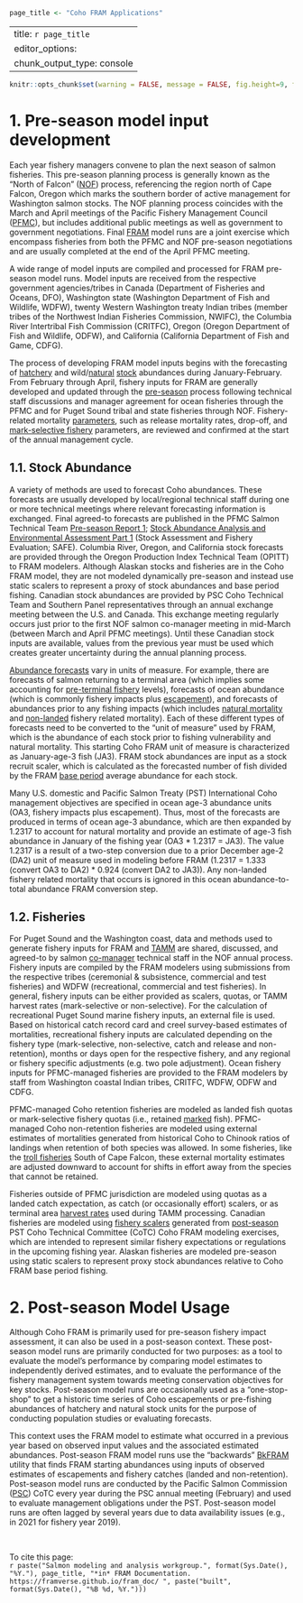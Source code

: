 ```r
page_title <- "Coho FRAM Applications"
```

---
title: `r page_title`
editor_options: 
  chunk_output_type: console
---

```r
knitr::opts_chunk$set(warning = FALSE, message = FALSE, fig.height=9, fig.width=9)
```

# 1. Pre-season model input development

Each year fishery managers convene to plan the next season of salmon fisheries. This pre-season planning process is generally known as the "North of Falcon" (<a href = "https://framverse.github.io/fram_doc/calcs_glossary.html#North_of_Falcon_(NOF)" target = "_blank" title = "NOF: North of Falcon">NOF</a>) process, referencing the region north of Cape Falcon, Oregon which marks the southern border of active management for Washington salmon stocks. The <span title = "NOF: North of Falcon">NOF</span> planning process coincides with the March and April meetings of the Pacific Fishery Management Council (<a href = "https://framverse.github.io/fram_doc/calcs_glossary.html#Pacific_Fishery_Management_Council_(PFMC)" target = "_blank" title = "PFMC: Pacific Fishery Management Council">PFMC</a>), but includes additional public meetings as well as government to government negotiations. Final <a href = "https://framverse.github.io/fram_doc/calcs_glossary.html#Fishery_Regulation_Assessment_Model_(FRAM)" target = "_blank" title = "FRAM: Fishery Regulation Assessment Model">FRAM</a> model runs are a joint exercise which encompass fisheries from both the <span title = "PFMC: Pacific Fishery Management Council">PFMC</span> and <span title = "NOF: North of Falcon">NOF</span> pre-season negotiations and are usually completed at the end of the April <span title = "PFMC: Pacific Fishery Management Council">PFMC</span> meeting.

A wide range of model inputs are compiled and processed for <span title = "FRAM: Fishery Regulation Assessment Model">FRAM</span> pre-season model runs. Model inputs are received from the respective government agencies/tribes in Canada (Department of Fisheries and Oceans, <span title = "DFO: Department of Fisheries and Oceans">DFO</span>), Washington state (Washington Department of Fish and Wildlife, <span title = "Washington Department of Fish and Wildlife">WDFW</span>), twenty Western Washington treaty Indian tribes (member tribes of the Northwest Indian Fisheries Commission, <span title = "NWIFC: Northwest Indian Fisheries Commission">NWIFC</span>), the Columbia River Intertribal Fish Commission (<span title = "CRITFC: Columbia River Intertribal Fish Commission">CRITFC</span>), Oregon (Oregon Department of Fish and Wildlife, <span title = "ODFW: Oregon Department of Fish and Wildlife">ODFW</span>), and California (California Department of Fish and Game, <span title = "CDFG: California Department of Fish and Game">CDFG</span>).

The process of developing <span title = "FRAM: Fishery Regulation Assessment Model">FRAM</span> model inputs begins with the forecasting of <a href = "https://framverse.github.io/fram_doc/calcs_glossary.html#Hatchery" target = "_blank" title = "Hatchery">hatchery</a> and wild/<a href = "https://framverse.github.io/fram_doc/calcs_glossary.html#Natural" target = "_blank" title = "Natural">natural</a> <a href = "https://framverse.github.io/fram_doc/calcs_glossary.html#Stock" target = "_blank" title = "Stock">stock</a> abundances during January-February.  From February through April, fishery inputs for <span title = "FRAM: Fishery Regulation Assessment Model">FRAM</span> are generally developed and updated through the <a href = "https://framverse.github.io/fram_doc/calcs_glossary.html#Pre-season" target = "_blank" title = "Pre-season">pre-season</a> process following technical staff discussions and manager agreement for ocean fisheries through the <span title = "PFMC: Pacific Fishery Management Council">PFMC</span> and for Puget Sound tribal and state fisheries through <span title = "NOF: North of Falcon">NOF</span>.  Fishery-related mortality <a href = "https://framverse.github.io/fram_doc/calcs_glossary.html#Parameter" target = "_blank" title = "Parameter">parameters</a>, such as release mortality rates, drop-off, and <a href = "https://framverse.github.io/fram_doc/calcs_glossary.html#Mark-selective_Fishery_(MSF)" target = "_blank" title = "MSF: Mark-selective fishery">mark-selective fishery</a> parameters, are reviewed and confirmed at the start of the annual management cycle.   

## 1.1. Stock Abundance

A variety of methods are used to forecast Coho abundances. These forecasts are usually developed by local/regional technical staff during one or more technical meetings where relevant forecasting information is exchanged.  Final agreed-to forecasts are published in the <span title = "PFMC: Pacific Fishery Management Council">PFMC</span> Salmon Technical Team <a href = "https://www.pcouncil.org/documents/2021/03/2021-preseason-report-i.pdf/" target = "_blank" title = "Pre-season Report 1">Pre-season Report 1</a>; <a href = "https://www.dfw.state.or.us/agency/commission/minutes/19/03_Mar/E/Attachment%204_Preseason%20Report%20I.pdf" target = "_blank" title = "Stock Abundance Analysis and Environmental Assessment Part 1">Stock Abundance Analysis and Environmental Assessment Part 1</a> (Stock Assessment and Fishery Evaluation; <span title = "SAFE: Stock Assessment and Fishery Evaluation">SAFE</span>). Columbia River, Oregon, and California stock forecasts are provided through the Oregon Production Index Technical Team (<span title = "OPITT: Oregon Production Index Technical Team">OPITT</span>) to <span title = "FRAM: Fishery Regulation Assessment Model">FRAM</span> modelers. Although Alaskan stocks and fisheries are in the Coho <span title = "FRAM: Fishery Regulation Assessment Model">FRAM</span> model, they are not modeled dynamically pre-season and instead use static scalers to represent a proxy of stock abundances and base period fishing. Canadian stock abundances are provided by <span title = "Pacific Salmon Commission">PSC</span> Coho Technical Team and Southern Panel representatives through an annual exchange meeting between the U.S. and Canada. This exchange meeting regularly occurs just prior to the first <span title = "NOF: North of Falcon">NOF</span> salmon co-manager meeting in mid-March (between March and April <span title = "PFMC: Pacific Fishery Management Council">PFMC</span> meetings). Until these Canadian stock inputs are available, values from the previous year must be used which creates greater uncertainty during the annual planning process.

<a href = "https://framverse.github.io/fram_doc/calcs_glossary.html#Abundance_Forecast" target = "_blank" title = "Abundance forecasts">Abundance forecasts</a> vary in units of measure.  For example, there are forecasts of salmon returning to a terminal area (which implies some accounting for <a href = "https://framverse.github.io/fram_doc/calcs_glossary.html#Pre-terminal_Fishery" target = "_blank" title = "Pre-terminal fishery">pre-terminal fishery</a> levels), forecasts of ocean abundance (which is commonly fishery impacts plus <a href = "https://framverse.github.io/fram_doc/calcs_glossary.html#Escapement" target = "_blank" title = "Escapement">escapement</a>), and forecasts of abundances prior to any fishing impacts (which includes <a href = "https://framverse.github.io/fram_doc/calcs_glossary.html#Natural_Mortality" target = "_blank" title = "Natural mortality">natural mortality</a> and <a href = "https://framverse.github.io/fram_doc/calcs_glossary.html#Non-landedNon-retention_Mortality" target = "_blank" title = "Non-landed mortality">non-landed</a> fishery related mortality). Each of these different types of forecasts need to be converted to the “unit of measure” used by <span title = "FRAM: Fishery Regulation Assessment Model">FRAM</span>, which is the abundance of each stock prior to fishing vulnerability and natural mortality.  This starting Coho <span title = "FRAM: Fishery Regulation Assessment Model">FRAM</span> unit of measure is characterized as January-age-3 fish (<span title = "JA3: January age 3 abundance">JA3</span>). <span title = "FRAM: Fishery Regulation Assessment Model">FRAM</span> stock abundances are input as a stock recruit scaler, which is calculated as the forecasted number of fish divided by the <span title = "FRAM: Fishery Regulation Assessment Model">FRAM</span> <a href = "https://framverse.github.io/fram_doc/calcs_glossary.html#Base_Period" target = "_blank" title = "Base period">base period</a> average abundance for each stock.  
 
Many U.S. domestic and Pacific Salmon Treaty (<span title = "PST: Pacific Salmon Treaty">PST</span>) International Coho management objectives are specified in ocean age-3 abundance units (<span title = "OA3: Ocean age-3 abundance">OA3</span>, fishery impacts plus escapement).  Thus, most of the forecasts are produced in terms of ocean age-3 abundance, which are then expanded by 1.2317 to account for natural mortality and provide an estimate of age-3 fish abundance in January of the fishing year (<span title = "OA3: Ocean age-3 abundance">OA3</span> * 1.2317 = <span title = "JA3: January age-3 abundance">JA3</span>).  The value 1.2317 is a result of a two-step conversion due to a prior December age-2 (<span title = "DA2: December age-2 abundance">DA2</span>) unit of measure used in modeling before <span title = "FRAM: Fishery Regulation Assessment Model">FRAM</span> (1.2317 = 1.333 (convert <span title = "OA3: Ocean age-3 abundance">OA3</span> to <span title = "DA2: December age-2 abundance">DA2</span>) * 0.924 (convert <span title = "DA2: December age 2 abundance">DA2</span> to <span title = "JA3: January age 3 abundance">JA3</span>)).  Any non-landed fishery related mortality that occurs is ignored in this ocean abundance-to-total abundance <span title = "FRAM: Fishery Regulation Assessment Model">FRAM</span> conversion step.  

## 1.2. Fisheries

For Puget Sound and the Washington coast, data and methods used to generate fishery inputs for <span title = "FRAM: Fishery Regulation Assessment Model">FRAM</span> and <a href = "https://framverse.github.io/fram_doc/calcs_glossary.html#Terminal_Area_Management_Module_(TAMM)" target = "_blank" title = "TAMM: Terminal Area Management Module">TAMM</a> are shared, discussed, and agreed-to by salmon <a href = "https://framverse.github.io/fram_doc/calcs_glossary.html#Co-managers" target = "_blank" title = "Co-managers">co-manager</a> technical staff in the <span title = "NOF: North of Falcon">NOF</span> annual process. Fishery inputs are compiled by the <span title = "FRAM: Fishery Regulation Assessment Model">FRAM</span> modelers using submissions from the respective tribes (ceremonial & subsistence, commercial and test fisheries) and <span title = "Washington Department of Fish and Wildlife">WDFW</span> (recreational, commercial and test fisheries). In general, fishery inputs can be either provided as scalers, quotas, or <span title = "TAMM: Terminal Area Management Module">TAMM</span> harvest rates (mark-selective or non-selective). For the calculation of recreational Puget Sound marine fishery inputs, an external file is used. Based on historical catch record card and creel survey-based estimates of mortalities, recreational fishery inputs are calculated depending on the fishery type (mark-selective, non-selective, catch and release and non-retention), months or days open for the respective fishery, and any regional or fishery specific adjustments (e.g. two pole adjustment). Ocean fishery inputs for <span title = "PFMC: Pacific Fishery Management Council">PFMC</span>-managed fisheries are provided to the <span title = "FRAM: Fishery Regulation Assessment Model">FRAM</span> modelers by staff from Washington coastal Indian tribes, <span title = "CRITFC: Columbia River Intertribal Fish Commission">CRITFC</span>, <span title = "Washington Department of Fish and Wildlife">WDFW</span>, <span title = "ODFW: Oregon Department of Fish and Wildlife">ODFW</span> and <span title = "CDFG: California Department of Fish and Game">CDFG</span>.  

<span title = "PFMC: Pacific Fishery Management Council">PFMC</span>-managed Coho retention fisheries are modeled as landed fish quotas or mark-selective fishery quotas (i.e., retained <a href = "https://framverse.github.io/fram_doc/calcs_glossary.html#Marked" target = "_blank" title = "marked">marked</a> fish).  <span title = "PFMC: Pacific Fishery Management Council">PFMC</span>-managed Coho non-retention fisheries are modeled using external estimates of mortalities generated from historical Coho to Chinook ratios of landings when retention of both species was allowed.  In some fisheries, like the <a href = "https://framverse.github.io/fram_doc/calcs_glossary.html#Troll_Fishery" target = "_blank" title = "Troll fishery">troll fisheries</a> South of Cape Falcon, these external mortality estimates are adjusted downward to account for shifts in effort away from the species that cannot be retained.  

Fisheries outside of <span title = "PFMC: Pacific Fishery Management Council">PFMC</span> jurisdiction are modeled using quotas as a landed catch expectation, as catch (or occasionally effort) scalers, or as terminal area <a href = "https://framverse.github.io/fram_doc/calcs_glossary.html#Harvest_Rate_(HR)" target = "_blank" title = "HR: Harvest rate">harvest rates</a> used during <span title = "TAMM: Terminal Area Management Module">TAMM</span> processing.  Canadian fisheries are modeled using <a href = "https://framverse.github.io/fram_doc/calcs_glossary.html#Fishery_Scaler" target = "_blank" title = "Fishery scaler">fishery scalers</a> generated from <a href = https://framverse.github.io/fram_doc/calcs_glossary.html#Post-season" target = "_blank" title = "Post-season">post-season</a> <span title = "PST: Pacific Salmon Treaty">PST</span> Coho Technical Committee (<span title = "CoTC: Coho Technical Committee">CoTC</span>) Coho <span title = "FRAM: Fishery Regulation Assessment Model">FRAM</span> modeling exercises, which are intended to represent similar fishery expectations or regulations in the upcoming fishing year.  Alaskan fisheries are modeled pre-season using static scalers to represent proxy stock abundances relative to Coho <span title = "FRAM: Fishery Regulation Assessment Model">FRAM</span> base period fishing. 

# 2. Post-season Model Usage

Although Coho <span title = "FRAM: Fishery Regulation Assessment Model">FRAM</span> is primarily used for pre-season fishery impact assessment, it can also be used in a post-season context.  These post-season model runs are primarily conducted for two purposes: as a tool to evaluate the model's performance by comparing model estimates to independently derived estimates, and to evaluate the performance of the fishery management system towards meeting conservation objectives for key stocks. Post-season model runs are occasionally used as a "one-stop-shop" to get a historic time series of Coho escapements or pre-fishing abundances of hatchery and natural stock units for the purpose of conducting population studies or evaluating forecasts.

This context uses the <span title = "FRAM: Fishery Regulation Assessment Model">FRAM</span> model to estimate what occurred in a previous year based on observed input values and the associated estimated abundances. Post-season <span title = "FRAM: Fishery Regulation Assessment Model">FRAM</span> model runs use the “backwards” <a href = "https://framverse.github.io/fram_doc/calcs_glossary.html#Backwards_FRAM_(BkFRAM)" target = "_blank" title = "BkFRAM: Backwards FRAM">BkFRAM</a> utility that finds <span title = "FRAM: Fishery Regulation Assessment Model">FRAM</span> starting abundances using inputs of observed estimates of escapements and fishery catches (landed and non-retention). Post-season model runs are conducted by the Pacific Salmon Commission (<a href = "https://framverse.github.io/fram_doc/calcs_glossary.html#Pacific_Salmon_Commission_(PSC)" target = "_blank" title = "PSC: Pacific Salmon Commission">PSC</a>) CoTC every year during the <span title = "PSC: Pacific Salmon Commission">PSC</span> annual meeting (February) and used to evaluate management obligations under the <span title = "PST: Pacific Salmon Treaty">PST</span>. Post-season model runs are often lagged by several years due to data availability issues (e.g., in 2021 for fishery year 2019).  

<br>

To cite this page: <br>
`r paste("Salmon modeling and analysis workgroup.", format(Sys.Date(), "%Y."), page_title, "*in* FRAM Documentation. https://framverse.github.io/fram_doc/ ", paste("built", format(Sys.Date(), "%B %d, %Y.")))`
